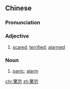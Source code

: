 {{also|惊恐}}
==Chinese==
{{zh-forms|s=惊恐}}

===Pronunciation===
{{zh-pron
|m=jīngkǒng
|c=ging1 hung2
|h=pfs=keng-khióng
|cat=a,n
}}

===Adjective===
{{zh-adj}}

# [[scared]]; [[terrified]]; [[alarmed]]

===Noun===
{{zh-noun}}

# [[panic]]; [[alarm]]
#: {{zh-x|驚恐 發作|to have a [[panic attack]]}}

{{zh-cat|Emotions}}

[[chr:驚恐]]
[[zh:驚恐]]